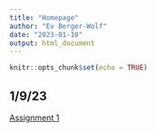 ```yaml
---
title: "Homepage"
author: "Ev Berger-Wolf"
date: "2023-01-10"
output: html_document
---
```


```r
knitr::opts_chunk$set(echo = TRUE)
```

## 1/9/23
[Assignment 1](Assignment1.html)
